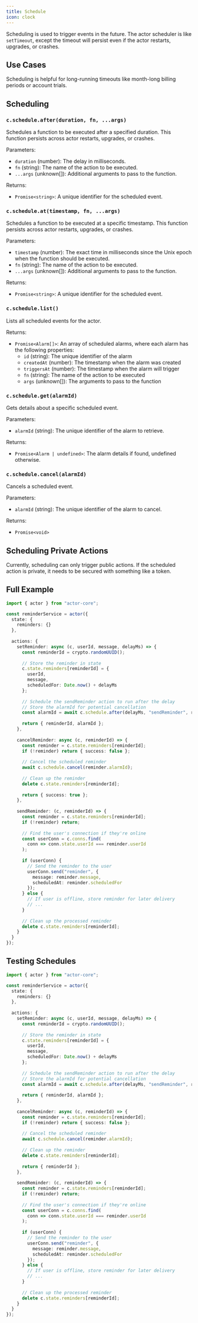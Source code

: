 ```yaml
---
title: Schedule
icon: clock
---
```


Scheduling is used to trigger events in the future. The actor scheduler is like `setTimeout`, except the timeout will persist even if the actor restarts, upgrades, or crashes.

## Use Cases

Scheduling is helpful for long-running timeouts like month-long billing periods or account trials.

## Scheduling

### `c.schedule.after(duration, fn, ...args)`

Schedules a function to be executed after a specified duration. This function persists across actor restarts, upgrades, or crashes.

Parameters:

- `duration` (number): The delay in milliseconds.
- `fn` (string): The name of the action to be executed.
- `...args` (unknown[]): Additional arguments to pass to the function.

Returns:
- `Promise<string>`: A unique identifier for the scheduled event.

### `c.schedule.at(timestamp, fn, ...args)`

Schedules a function to be executed at a specific timestamp. This function persists across actor restarts, upgrades, or crashes.

Parameters:

- `timestamp` (number): The exact time in milliseconds since the Unix epoch when the function should be executed.
- `fn` (string): The name of the action to be executed.
- `...args` (unknown[]): Additional arguments to pass to the function.

Returns:
- `Promise<string>`: A unique identifier for the scheduled event.

### `c.schedule.list()`

Lists all scheduled events for the actor.

Returns:
- `Promise<Alarm[]>`: An array of scheduled alarms, where each alarm has the following properties:
  - `id` (string): The unique identifier of the alarm
  - `createdAt` (number): The timestamp when the alarm was created
  - `triggersAt` (number): The timestamp when the alarm will trigger
  - `fn` (string): The name of the action to be executed
  - `args` (unknown[]): The arguments to pass to the function

### `c.schedule.get(alarmId)`

Gets details about a specific scheduled event.

Parameters:
- `alarmId` (string): The unique identifier of the alarm to retrieve.

Returns:
- `Promise<Alarm | undefined>`: The alarm details if found, undefined otherwise.

### `c.schedule.cancel(alarmId)`

Cancels a scheduled event.

Parameters:
- `alarmId` (string): The unique identifier of the alarm to cancel.

Returns:
- `Promise<void>`

## Scheduling Private Actions

Currently, scheduling can only trigger public actions. If the scheduled action is private, it needs to be secured with something like a token.

## Full Example

```typescript
import { actor } from "actor-core";

const reminderService = actor({
  state: {
    reminders: {}
  },
  
  actions: {
    setReminder: async (c, userId, message, delayMs) => {
      const reminderId = crypto.randomUUID();
      
      // Store the reminder in state
      c.state.reminders[reminderId] = {
        userId,
        message,
        scheduledFor: Date.now() + delayMs
      };
      
      // Schedule the sendReminder action to run after the delay
      // Store the alarmId for potential cancellation
      const alarmId = await c.schedule.after(delayMs, "sendReminder", reminderId);
      
      return { reminderId, alarmId };
    },
    
    cancelReminder: async (c, reminderId) => {
      const reminder = c.state.reminders[reminderId];
      if (!reminder) return { success: false };
      
      // Cancel the scheduled reminder
      await c.schedule.cancel(reminder.alarmId);
      
      // Clean up the reminder
      delete c.state.reminders[reminderId];
      
      return { success: true };
    },
    
    sendReminder: (c, reminderId) => {
      const reminder = c.state.reminders[reminderId];
      if (!reminder) return;
      
      // Find the user's connection if they're online
      const userConn = c.conns.find(
        conn => conn.state.userId === reminder.userId
      );
      
      if (userConn) {
        // Send the reminder to the user
        userConn.send("reminder", {
          message: reminder.message,
          scheduledAt: reminder.scheduledFor
        });
      } else {
        // If user is offline, store reminder for later delivery
        // ...
      }
      
      // Clean up the processed reminder
      delete c.state.reminders[reminderId];
    }
  }
});
```

## Testing Schedules

```typescript
import { actor } from "actor-core";

const reminderService = actor({
  state: {
    reminders: {}
  },
  
  actions: {
    setReminder: async (c, userId, message, delayMs) => {
      const reminderId = crypto.randomUUID();
      
      // Store the reminder in state
      c.state.reminders[reminderId] = {
        userId,
        message,
        scheduledFor: Date.now() + delayMs
      };
      
      // Schedule the sendReminder action to run after the delay
      // Store the alarmId for potential cancellation
      const alarmId = await c.schedule.after(delayMs, "sendReminder", reminderId);
      
      return { reminderId, alarmId };
    },
    
    cancelReminder: async (c, reminderId) => {
      const reminder = c.state.reminders[reminderId];
      if (!reminder) return { success: false };
      
      // Cancel the scheduled reminder
      await c.schedule.cancel(reminder.alarmId);
      
      // Clean up the reminder
      delete c.state.reminders[reminderId];
      
      return { reminderId };
    },
    
    sendReminder: (c, reminderId) => {
      const reminder = c.state.reminders[reminderId];
      if (!reminder) return;
      
      // Find the user's connection if they're online
      const userConn = c.conns.find(
        conn => conn.state.userId === reminder.userId
      );
      
      if (userConn) {
        // Send the reminder to the user
        userConn.send("reminder", {
          message: reminder.message,
          scheduledAt: reminder.scheduledFor
        });
      } else {
        // If user is offline, store reminder for later delivery
        // ...
      }
      
      // Clean up the processed reminder
      delete c.state.reminders[reminderId];
    }
  }
});
```
